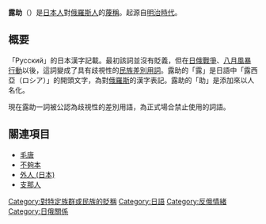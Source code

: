 {{japanese|japanese=露助|kana=ろすけ|romaji=Rosuke}}
'''露助'''（{{jpn|j=露助|hg=ろすけ}}）是[[日本人|日本人]]對[[俄羅斯人|俄羅斯人]]的[[蔑稱|蔑稱]]。起源自[[明治時代|明治時代]]。

==概要==
「Русский」的日本漢字記載。最初該詞並沒有貶義，但在[[日俄戰爭|日俄戰爭]]、[[八月風暴行動|八月風暴行動]]以後，這詞變成了具有歧視性的[[差別用語|民族差別用詞]]。露助的「露」是日語中「露西亞（ロシア）」的開頭文字，為對[[俄羅斯|俄羅斯]]的漢字表記。露助的「助」是添加來以人名化。

現在露助一詞被公認為歧視性的差別用語，為正式場合禁止使用的詞語。

==關連項目==
*[[毛唐|毛唐]]
*[[不夠本|不夠本]]
*[[外人_(日本)|外人 (日本)]]
*[[支那人|支那人]]
[[Category:對特定族群或民族的貶稱|Category:對特定族群或民族的貶稱]]
[[Category:日語|Category:日語]]
[[Category:反俄情緒|Category:反俄情緒]]
[[Category:日俄關係|Category:日俄關係]]